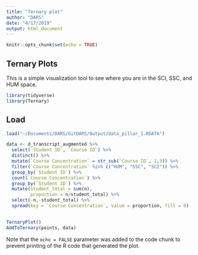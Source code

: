 ```yaml
---
title: "Ternary plot"
author: "DARS"
date: "4/17/2019"
output: html_document
---
```


```r
knitr::opts_chunk$set(echo = TRUE)
```

## Ternary Plots
This is a simple visualization tool to see where you are in the SCI, SSC, and HUM space. 

```r
library(tidyverse)
library(Ternary)

```

## Load
```r
load("~/Documents/DARS/GitDARS/Output/data_pillar_1.RDATA")
```

```r
data <- d_transcript_augmented %>% 
  select(`Student ID`, `Course ID`) %>% 
  distinct() %>%
  mutate(`Course Concentration` = str_sub(`Course ID`, 1,3)) %>%
  filter(`Course Concentration` %in% c("HUM", "SSC", "SCI")) %>%
  group_by(`Student ID`) %>%
  count(`Course Concentration`) %>%
  group_by(`Student ID`) %>%
  mutate(student_total = sum(n),
         proportion = n/student_total) %>%
  select(-n,-student_total) %>%
  spread(key = `Course Concentration`, value = proportion, fill = 0)
  
```

```r
TernaryPlot()
AddToTernary(points, data)

```



Note that the `echo = FALSE` parameter was added to the code chunk to prevent printing of the R code that generated the plot.
